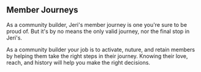## Member Journeys

As a community builder, Jeri's member journey is one you're sure
to be proud of. But it's by no means the only valid journey, nor
the final stop in Jeri's.

As a community builder your job is to activate, nuture, and retain members by
helping them take the right steps in their journey.
Knowing their love, reach, and history will help you make the right decisions.
